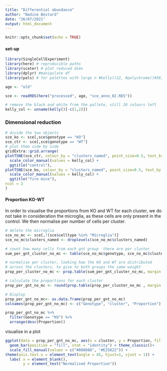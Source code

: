 ```yaml
---
title: "Differential abundance"
author: "Nadine Bestard"
date: "26/07/2021"
output: html_document
---
```


```r
knitr::opts_chunk$set(echo = TRUE)
```

#### set-up

```r
library(SingleCellExperiment)
library(here) # reproducible paths
library(scater) # plot reduced dims
library(dplyr) #manipulate df
library(pals) # for palettes with large n #kelly()22, #polychrome()#36, cols25()
```

```r
age <- "old"
```

```r
sce <- readRDS(here("processed", age, "sce_anno_02.RDS"))
```

```r
# remove the black and white from the pallete, still 20 colours left
kelly_col <- unname(kelly()[-c(1,2)])
```
### Dimensional reduction

```r
# divide the two objects
sce_ko <- sce[,sce$genotype == "KO"]
sce_ctr <- sce[,sce$genotype == "WT"]
# plot them side by side
gridExtra::grid.arrange(
plotTSNE(sce_ctr, colour_by = "clusters_named", point_size=0.5, text_by = "clusters_named", text_size = 3) +
  scale_color_manual(values = kelly_col) +
  ggtitle("control"), 
plotTSNE(sce_ko, colour_by = "clusters_named", point_size=0.5, text_by = "clusters_named", text_size = 3) +
  scale_color_manual(values = kelly_col) +
  ggtitle("fire mice"),
ncol = 2
)
```

#### Proportion KO-WT

In order to visualise the proportions from KO and WT for each cluster, we do not
take in consideration the microglia, as these cells are only present in the
control. We then normalise per number of cells per cluster.

```r
# delete the microglia
sce_no_mc <- sce[,!(sce$celltype %in% "Microglia")]
sce_no_mc$clusters_named <- droplevels(sce_no_mc$clusters_named)

# count how many cells from each gnt group  there are per cluster
sum_per_gnt_cluster_no_mc <- table(sce_no_mc$genotype, sce_no_mc$clusters_named )

# normalise per cluster, looking how the KO and WT are distributed
# across the clusters, to give to both groups the same weight
prop_per_cluster_no_mc <- prop.table(sum_per_gnt_cluster_no_mc, margin = 1)

# calculate the proportions for each cluster
prop_per_gnt_no_mc <- round(prop.table(prop_per_cluster_no_mc , margin = 2 )*100, 2)

# Display
prop_per_gnt_no_mc<- as.data.frame(prop_per_gnt_no_mc)
colnames(prop_per_gnt_no_mc) <- c("Genotype", "cluster", "Proportion")

prop_per_gnt_no_mc %>% 
  filter(Genotype == "KO") %>% 
  arrange(desc(Proportion))

```

visualise in a plot

```r
ggplot(data = prop_per_gnt_no_mc, aes(x = cluster, y = Proportion, fill = Genotype)) +
  geom_bar(position = "fill", stat = "identity") + theme_classic()+
  scale_fill_manual(values = c("#888888", "#E25822")) +
theme(axis.text.x = element_text(angle = 45, hjust=1, vjust = 1)) +
  labs( x = element_blank(), 
        y = element_text("Normalised Proportion"))

```


